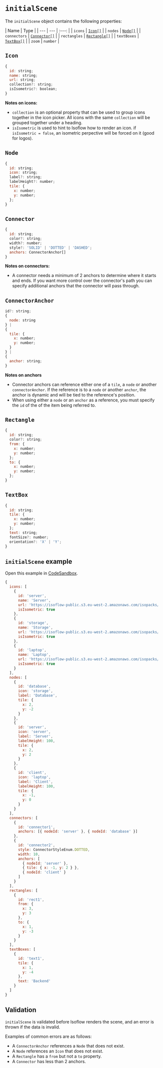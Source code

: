 # `initialScene`

The `initialScene` object contains the following properties:

| Name | Type |
| --- | --- | :---: |
| `icons` | [`Icon[]`](#icon) |
| `nodes` | [`Node[]`](#node) |
| `connectors` | [`Connector[]`](#connector) |
| `rectangles` | [`Rectangle[]`](#rectangle) |
| `textBoxes` | [`TextBox[]`](#textbox) |
| `zoom` | `number` |

## `Icon`

```js
{
  id: string;
  name: string;
  url: string;
  collection?: string;
  isIsometric?: boolean;
}
```

**Notes on icons:**
- `collection` is an optional property that can be used to group icons together in the icon picker.  All icons with the same `collection` will be grouped together under a heading.
- `isIsometric` is used to hint to Isoflow how to render an icon.  if `isIsometric = false`, an isometric perpective will be forced on it (good for logos).

## `Node`

```js
{
  id: string;
  icon: string;
  label?: string;
  labelHeight?: number;
  tile: {
    x: number;
    y: number;
  };
}
```

## `Connector`

```js
{
  id: string;
  color?: string;
  width?: number;
  style?: 'SOLID' | 'DOTTED' | 'DASHED';
  anchors: ConnectorAnchor[]
}
```

**Notes on connectors:**
- A connector needs a minimum of 2 anchors to determine where it starts and ends. If you want more control over the connector's path you can specify additional anchors that the connector will pass through.

## `ConnectorAnchor`

```js
id?: string;
{
  node: string 
} |
{
  tile: {
    x: number;
    y: number;
  }
} |
{
  anchor: string;
}
```

**Notes on anchors**
- Connector anchors can reference either one of a `tile`, a `node` or another `connectorAnchor`.  If the reference is to a `node` or another `anchor`, the anchor is dynamic and will be tied to the reference's position.
- When using either a `node` or an `anchor` as a reference, you must specify the `id` of the of the item being referred to.

## `Rectangle`

```js
{
  id: string;
  color?: string;
  from: {
    x: number;
    y: number;
  };
  to: {
    x: number;
    y: number;
  };
}
```

## `TextBox`

```js
{
  id: string;
  tile: {
    x: number;
    y: number;
  };
  text: string;
  fontSize?: number;
  orientation?: 'X' | 'Y';
}
```

## `initialScene` example
Open this example in [CodeSandbox](https://codesandbox.io/p/sandbox/github/markmanx/isoflow/tree/main).

```js
{
  icons: [
    {
      id: 'server',
      name: 'Server',
      url: 'https://isoflow-public.s3.eu-west-2.amazonaws.com/isopacks/isoflow/server.svg',
      isIsometric: true
    },
    {
      id: 'storage',
      name: 'Storage',
      url: 'https://isoflow-public.s3.eu-west-2.amazonaws.com/isopacks/isoflow/storage.svg',
      isIsometric: true
    },
    {
      id: 'laptop',
      name: 'Laptop',
      url: 'https://isoflow-public.s3.eu-west-2.amazonaws.com/isopacks/isoflow/laptop.svg',
      isIsometric: true
    }
  ],
  nodes: [
    {
      id: 'database',
      icon: 'storage',
      label: 'Database',
      tile: {
        x: 2,
        y: -2
      }
    },
    {
      id: 'server',
      icon: 'server',
      label: 'Server',
      labelHeight: 100,
      tile: {
        x: 2,
        y: 2
      }
    },
    {
      id: 'client',
      icon: 'laptop',
      label: 'Client',
      labelHeight: 100,
      tile: {
        x: -1,
        y: 0
      }
    }
  ],
  connectors: [
    {
      id: 'connector1',
      anchors: [{ nodeId: 'server' }, { nodeId: 'database' }]
    },
    {
      id: 'connector2',
      style: ConnectorStyleEnum.DOTTED,
      width: 10,
      anchors: [
        { nodeId: 'server' },
        { tile: { x: -1, y: 2 } },
        { nodeId: 'client' }
      ]
    }
  ],
  rectangles: [
    {
      id: 'rect1',
      from: {
        x: 3,
        y: 3
      },
      to: {
        x: 1,
        y: -3
      }
    }
  ],
  textBoxes: [
    {
      id: 'text1',
      tile: {
        x: 1,
        y: -4
      },
      text: 'Backend'
    }
  ]
}
```

## Validation
`initialScene` is validated before Isoflow renders the scene, and an error is thrown if the data is invalid.

Examples of common errors are as follows:
- A `ConnectorAnchor` references a `Node` that does not exist.
- A `Node` references an `Icon` that does not exist.
- A `Rectangle` has a `from` but not a `to` property.
- A `Connector` has less than 2 anchors.